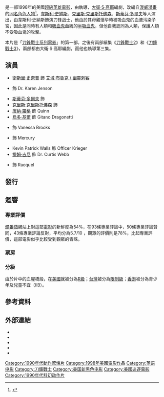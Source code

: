 {{request translation|en}}
{{noteTA
|G1=美國漫畫
|G2=Movie
|G3=Show
}}
{{Infobox film
|  name = 刀鋒戰士
|  original_name = ''Blade''
|  image = Blade 1998 movie.jpg
|  director = {{link-en|史蒂芬·諾瑞頓|Stephen Norrington}}
|  producer = Peter Frankfurt<br />[[韋斯利·史納斯|韋斯利·史納斯]]<br />Robert Engelman<br />Andrew J. Horne<br />{{link-en|艾維·阿拉德|Avi Arad}}
|  writer = [[大衛·S·高耶|大衛·S·高耶]]
|  based_on = [[幽靈刺客|幽靈刺客]]<br />作者：{{link-en|瑪伍·沃夫曼|Marv Wolfman}}、{{link-en|傑納·科倫|Gene Colan}}
|  starring = [[韋斯利·史納斯|韋斯利·史納斯]]<br />[[斯蒂芬·多爾夫|斯蒂芬·多爾夫]]<br />[[克里斯·克里斯托佛森|克里斯·克里斯托佛森]]<br />{{link-en|娜布希·萊特|N'Bushe Wright}}<br />[[唐納·羅格|唐納·羅格]]
|  music = [[馬克·艾沙姆|馬克·艾沙姆]]
|  cinematography = {{link-en|席歐·馮·狄·山戴|Theo van de Sande}}
|  editing = {{link-en|保羅·魯伯爾|Paul Rubell}}
|  studio = Amen Ra Films<br />Imaginary Forces
|  distributor = [[新線影業|新線影業]]
|  released = {{Film date|1998|08|21}}
|  runtime = 120分鐘
|  country = {{美國電影產地}}
|  language = 英語
|  budget = $4000萬美元
|  gross = $1.31億美元
| preceded_by        = 
| followed_by        = [[刀鋒戰士2|刀鋒戰士2]]
| cn_name            = 刀锋战士
| hk_name            = 幽靈刺客
| tw_name            = 刀鋒戰士
}}
{{作品名稱|name=''Blade''|hk=幽靈刺客|tw=刀鋒戰士|equiv-cn=tw}}是一部1998年的美國[[超級英雄電影|超級英雄電影]]，由{{link-en|史蒂芬·諾瑞頓|Stephen Norrington}}執導，[[大衛·S·高耶|大衛·S·高耶]]編劇，改編自[[漫威漫畫|漫威漫畫]]的[[幽靈刺客|同名角色人物]]<ref>{{cite news|title=Blade to Snipes' Heat|work=The Los Angeles Times|date=6 November 1992|url=http://articles.latimes.com/1992-11-06/entertainment/ca-1124_1_wesley-snipes|accessdate=2010-09-21|first=Kenneth|last=Turan|archive-date=2011-04-27|archive-url=https://web.archive.org/web/20110427041427/http://articles.latimes.com/1992-11-06/entertainment/ca-1124_1_wesley-snipes|dead-url=no}}</ref>。[[衛斯里·史奈普|韋斯利·史納斯]]、[[克里斯·克里斯托佛森|克里斯·克里斯托佛森]]、[[斯蒂芬·多爾夫|斯蒂芬·多爾夫]]等人演出，由韋斯利·史納斯飾演刀锋战士，他由於其母親懷孕時被吸血鬼的血液污染子宮，因此是同時有人類和[[吸血鬼|吸血鬼]]血統的[[半吸血鬼|半吸血鬼]]，但他自我認同為人類，保護人類不受吸血鬼的攻擊。

本片是「[[刀鋒戰士系列電影|刀鋒戰士系列電影]]」的第一部，之後有兩部續集《[[刀鋒戰士2|刀鋒戰士2]]》和《[[刀鋒戰士3|刀鋒戰士3]]》，兩部都由大衛·S·高耶編劇，而他也執導第三集。

== 演員 ==
* [[衛斯里·史奈普|衛斯里·史奈普]] 飾 [[幽靈刺客|艾域·布魯克 / 幽靈刺客]]
* {{link-en|娜布希·萊特|N'Bushe Wright}} 飾 Dr. Karen Jenson
* [[斯蒂芬·多爾夫|斯蒂芬·多爾夫]] 飾 {{link-en|Deacon Frost|Deacon Frost}}
* [[克里斯·克里斯托佛森|克里斯·克里斯托佛森]] 飾 {{link-en|Abraham Whistler|Abraham Whistler}}
* [[唐納·羅格|唐納·羅格]] 飾 Quinn
* [[烏多·基爾|烏多·基爾]] 飾 Gitano Dragonetti
* {{link-en|莎娜·拉森|Sanaa Lathan}} 飾 Vanessa Brooks
* {{link-en|雅怡·喬維亞|Arly Jover}} 飾 Mercury
* Kevin Patrick Walls 飾 Officer Krieger
* [[提姆·吉尼|提姆·吉尼]] 飾 Dr. Curtis Webb
* {{link-en|特蕾西·勞玆|Traci Lords}} 飾 Racquel

==發行==

==迴響==
===專業評價===
[[爛番茄|爛番茄]]網站上對這部[[電影|電影]]的新鮮度為54%，在93條專業評論中，50條專業評論贊同，43條專業評論反對，平均分為5.7/10 ，觀眾的評價則是78%，比起專業評價，這部電影似乎比較受到觀眾的青睞。
===票房===

===分級===
由於片中的血腥橋段，在[[美國|美國]]就被分為[[美国电影分级制度|R級]]；[[台灣|台灣]]被分為[[電影分級制度|限制級]]；[[香港|香港]]被分為青少年及兒童不宜（IIB）。

==參考資料==
{{reflist}}

==外部連結==
* {{IMDb title|0120611}}
* {{Allmovie title|158809}}
* {{mojo title|blade}}
* {{rotten-tomatoes|1083484-blade}}
* {{metacritic film|blade}}

{{刀鋒戰士}}
{{驚奇漫畫電影}}
{{DEFAULTSORT:Blade}}
[[Category:1990年代動作驚悚片|Category:1990年代動作驚悚片]]
[[Category:1998年美國電影作品|Category:1998年美國電影作品]]
[[Category:英语电影|Category:英语电影]]
[[Category:刀鋒戰士|Category:刀鋒戰士]]
[[Category:美国新黑色电影|Category:美国新黑色电影]]
[[Category:美國追逐電影|Category:美國追逐電影]]
[[Category:1990年代科幻动作片|Category:1990年代科幻动作片]]